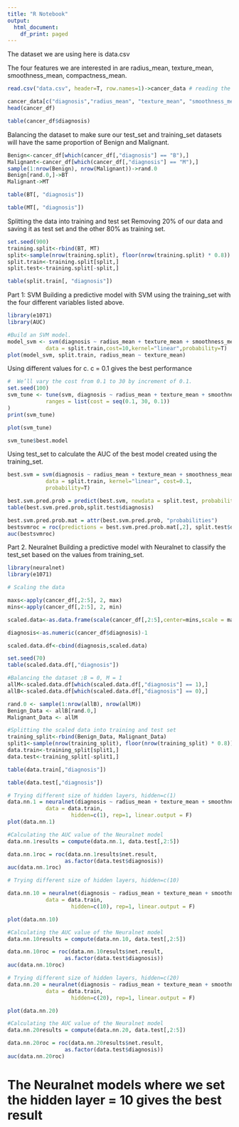 ```yaml
---
title: "R Notebook"
output:
  html_document:
    df_print: paged
---
```



The dataset we are using here is data.csv 

The four features we are interested in are 
radius_mean, texture_mean, smoothness_mean, compactness_mean.	


```r
read.csv("data.csv", header=T, row.names=1)->cancer_data # reading the file and calling it cancer_data.

cancer_data[c("diagnosis","radius_mean", "texture_mean", "smoothness_mean", "compactness_mean")] -> cancer_df
head(cancer_df)
```

```r
table(cancer_df$diagnosis)
```

Balancing the dataset to make sure our test_set and training_set datasets will have the same proportion of Benign and Malignant.
```r
Benign<-cancer_df[which(cancer_df[,"diagnosis"] == "B"),]
Malignant<-cancer_df[which(cancer_df[,"diagnosis"] == "M"),] 
sample(1:nrow(Benign), nrow(Malignant))->rand.0
Benign[rand.0,]->BT
Malignant->MT
```
```r
table(BT[, "diagnosis"])
```
```r
table(MT[, "diagnosis"])
```

Splitting the data into training and test set
Removing 20% of our data and saving it as	test set and the other 80% as training set. 

```r
set.seed(900)
training.split<-rbind(BT, MT) 
split<-sample(nrow(training.split), floor(nrow(training.split) * 0.8)) # Storing 80% data as training set
split.train<-training.split[split,]
split.test<-training.split[-split,]
```

```r
table(split.train[, "diagnosis"])
```
Part 1: SVM	
Building a predictive model with SVM using the training_set with the four different variables listed above. 

```r
library(e1071)
library(AUC)
```
```r
#Build an SVM model. 
model_svm <- svm(diagnosis ~ radius_mean + texture_mean + smoothness_mean + compactness_mean,
            data = split.train,cost=10,kernel="linear",probability=T)
plot(model_svm, split.train, radius_mean ~ texture_mean)

```
Using different values for c.
c = 0.1 gives the best performance

```r
#  We’ll vary the cost from 0.1 to 30 by increment of 0.1.
set.seed(100)
svm_tune <- tune(svm, diagnosis ~ radius_mean + texture_mean + smoothness_mean + compactness_mean,data = split.train,kernel="linear",probability=T,
            ranges = list(cost = seq(0.1, 30, 0.1))
)
print(svm_tune)
```
```r
plot(svm_tune)
```
```r
svm_tune$best.model
```

Using test_set to calculate the AUC of the best model created using the training_set.

```r
best.svm = svm(diagnosis ~ radius_mean + texture_mean + smoothness_mean + compactness_mean,
            data = split.train, kernel="linear", cost=0.1, 
            probability=T)

best.svm.pred.prob = predict(best.svm, newdata = split.test, probability=T)
table(best.svm.pred.prob,split.test$diagnosis)
```
```r
best.svm.pred.prob.mat = attr(best.svm.pred.prob, "probabilities")
bestsvmroc = roc(predictions = best.svm.pred.prob.mat[,2], split.test$diagnosis)
auc(bestsvmroc)
```




Part 2. Neuralnet
Building a predictive model with Neuralnet to classify the test_set based on the values from training_set.

```r

library(neuralnet)
library(e1071)

# Scaling the data

maxs<-apply(cancer_df[,2:5], 2, max)
mins<-apply(cancer_df[,2:5], 2, min)

scaled.data<-as.data.frame(scale(cancer_df[,2:5],center=mins,scale = maxs-mins))

diagnosis<-as.numeric(cancer_df$diagnosis)-1

scaled.data.df<-cbind(diagnosis,scaled.data)

set.seed(70)
table(scaled.data.df[,"diagnosis"])
```
```r
#Balancing the dataset ;B = 0, M = 1
allM<-scaled.data.df[which(scaled.data.df[,"diagnosis"] == 1),]
allB<-scaled.data.df[which(scaled.data.df[,"diagnosis"] == 0),]

rand.0 <- sample(1:nrow(allB), nrow(allM))
Benign_Data <- allB[rand.0,]
Malignant_Data <- allM

#Splitting the scaled data into training and test set
training_split<-rbind(Benign_Data, Malignant_Data)
split1<-sample(nrow(training_split), floor(nrow(training_split) * 0.8))
data.train<-training_split[split1,]
data.test<-training_split[-split1,]
```
```r
table(data.train[,"diagnosis"])
```
```r
table(data.test[,"diagnosis"])
```
```r
# Trying different size of hidden layers, hidden=c(1)
data.nn.1 = neuralnet(diagnosis ~ radius_mean + texture_mean + smoothness_mean + compactness_mean,
            data = data.train,
                    hidden=c(1), rep=1, linear.output = F)
plot(data.nn.1)
```
```r
#Calculating the AUC value of the Neuralnet model
data.nn.1results = compute(data.nn.1, data.test[,2:5])

data.nn.1roc = roc(data.nn.1results$net.result,
                  as.factor(data.test$diagnosis))
auc(data.nn.1roc)
```


```r
# Trying different size of hidden layers, hidden=c(10)

data.nn.10 = neuralnet(diagnosis ~ radius_mean + texture_mean + smoothness_mean + compactness_mean,
            data = data.train,
                    hidden=c(10), rep=1, linear.output = F)

plot(data.nn.10)
```
```r
#Calculating the AUC value of the Neuralnet model
data.nn.10results = compute(data.nn.10, data.test[,2:5])

data.nn.10roc = roc(data.nn.10results$net.result,
                  as.factor(data.test$diagnosis))
auc(data.nn.10roc)
```



```r
# Trying different size of hidden layers, hidden=c(20)
data.nn.20 = neuralnet(diagnosis ~ radius_mean + texture_mean + smoothness_mean + compactness_mean,
            data = data.train,
                    hidden=c(20), rep=1, linear.output = F)

plot(data.nn.20)
```

```r
#Calculating the AUC value of the Neuralnet model
data.nn.20results = compute(data.nn.20, data.test[,2:5])

data.nn.20roc = roc(data.nn.20results$net.result,
                  as.factor(data.test$diagnosis))
auc(data.nn.20roc)
```

# The Neuralnet models where we set the hidden layer = 10 gives the best result









